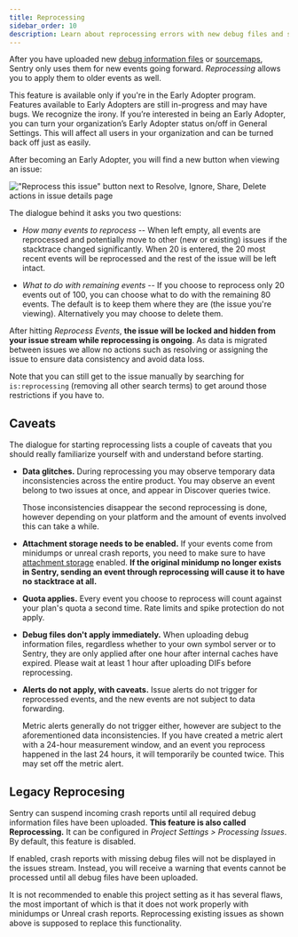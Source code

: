 ```yaml
---
title: Reprocessing
sidebar_order: 10
description: Learn about reprocessing errors with new debug files and source maps.
---
```


After you have uploaded new [debug information
files](/platforms/native/data-management/debug-files/) or
[sourcemaps](/platforms/javascript/sourcemaps/), Sentry only uses them for new
events going forward. _Reprocessing_ allows you to apply them to older events as
well.

<Note>

This feature is available only if you're in the Early Adopter program. Features available to Early Adopters are still in-progress and may have bugs. We recognize the irony.
If you’re interested in being an Early Adopter, you can turn your organization’s Early Adopter status on/off in General Settings. This will affect all users in your organization and can be turned back off just as easily.

</Note>

After becoming an Early Adopter, you will find a new button when viewing an issue:

!["Reprocess this issue" button next to Resolve, Ignore, Share, Delete actions in issue details page](reprocessing-btn.png)

The dialogue behind it asks you two questions:

* _How many events to reprocess_ -- When left empty, all events are reprocessed
  and potentially move to other (new or existing) issues if the stacktrace
  changed significantly. When 20 is entered, the 20 most recent events will be
  reprocessed and the rest of the issue will be left intact.

* _What to do with remaining events_ -- If you choose to reprocess only 20
  events out of 100, you can choose what to do with the remaining 80 events.
  The default is to keep them where they are (the issue you're viewing).
  Alternatively you may choose to delete them.

After hitting _Reprocess Events_, **the issue will be locked and hidden from
your issue stream while reprocessing is ongoing**. As data is migrated between
issues we allow no actions such as resolving or assigning the issue to ensure
data consistency and avoid data loss.

Note that you can still get to the issue manually by searching for
`is:reprocessing` (removing all other search terms) to get around those
restrictions if you have to.

## Caveats

The dialogue for starting reprocessing lists a couple of caveats that you
should really familiarize yourself with and understand before starting.

* **Data glitches.** During reprocessing you may observe temporary data
  inconsistencies across the entire product. You may observe an event belong to
  two issues at once, and appear in Discover queries twice.

  Those inconsistencies disappear the second reprocessing is done, however
  depending on your platform and the amount of events involved this can take a
  while.

* **Attachment storage needs to be enabled.** If your events come from
  minidumps or unreal crash reports, you need to make sure to have [attachment
  storage](/platforms/native/enriching-events/attachments/#crash-reports-and-privacy)
  enabled. **If the original minidump no longer exists in Sentry, sending an
  event through reprocessing will cause it to have no stacktrace at all.**

* **Quota applies.** Every event you choose to reprocess will count against
  your plan's quota a second time. Rate limits and spike protection do not
  apply.

* **Debug files don't apply immediately.** When uploading debug information
  files, regardless whether to your own symbol server or to Sentry, they are
  only applied after one hour after internal caches have expired. Please wait
  at least 1 hour after uploading DIFs before reprocessing.

* **Alerts do not apply, with caveats.** Issue alerts do not trigger for
  reprocessed events, and the new events are not subject to data forwarding.

  Metric alerts generally do not trigger either, however are subject to the
  aforementioned data inconsistencies. If you have created a metric alert with
  a 24-hour measurement window, and an event you reprocess happened in the last
  24 hours, it will temporarily be counted twice. This may set off the metric
  alert.

## Legacy Reprocesing

Sentry can suspend incoming crash reports until all required debug information
files have been uploaded. **This feature is also called Reprocessing.** It can
be configured in _Project Settings > Processing Issues_. By default, this
feature is disabled.

If enabled, crash reports with missing debug files will not be displayed in the
issues stream. Instead, you will receive a warning that events cannot be
processed until all debug files have been uploaded.

It is not recommended to enable this project setting as it has several flaws,
the most important of which is that it does not work properly with minidumps or
Unreal crash reports. Reprocessing existing issues as shown above is supposed
to replace this functionality.
